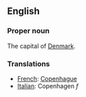 ==English==

===Proper noun===

The capital of [[Denmark]].

===Translations===
*[[French]]: [[Copenhague]]
*[[Italian]]: Copenhagen ''f''